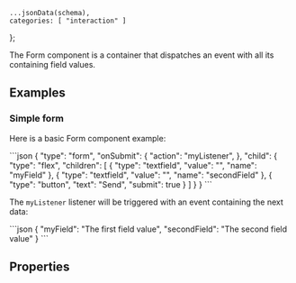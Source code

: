     ...jsonData(schema),
    categories: [ "interaction" ]
};

The Form component is a container that dispatches an event with all its containing field values.

## Examples

### Simple form

Here is a basic Form component example:

<CodeBlock>
```json
{
    "type": "form",
    "onSubmit": {
        "action": "myListener",
    },
    "child": {
        "type": "flex",
        "children": [
            {
                "type": "textfield",
                "value": "",
                "name": "myField"
            },
            {
                "type": "textfield",
                "value": "",
                "name": "secondField"
            },
            {
                "type": "button",
                "text": "Send",
                "submit": true
            }
        ]
    }
}
```
</CodeBlock>

The `myListener` listener will be triggered with an event containing the next data:

<CodeBlock>
```json
{
    "myField": "The first field value",
    "secondField": "The second field value"
}
```
</CodeBlock>

## Properties
<PropertyTable schema={schema}/>
